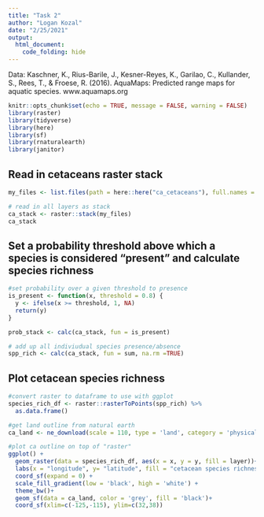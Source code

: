 ```yaml
---
title: "Task 2"
author: "Logan Kozal"
date: "2/25/2021"
output: 
  html_document:
    code_folding: hide
---
```


Data: Kaschner, K., Rius-Barile, J., Kesner-Reyes, K., Garilao, C., Kullander, S., Rees, T., & Froese, R. (2016). AquaMaps: Predicted range maps for aquatic species. www.aquamaps.org 

```r
knitr::opts_chunk$set(echo = TRUE, message = FALSE, warning = FALSE)
library(raster) 
library(tidyverse)
library(here)
library(sf)
library(rnaturalearth)
library(janitor)
```

## Read in cetaceans raster stack
```r
my_files <- list.files(path = here::here("ca_cetaceans"), full.names = TRUE)

# read in all layers as stack
ca_stack <- raster::stack(my_files)
ca_stack
```

## Set a probability threshold above which a species is considered "present" and calculate species richness
```r
#set probability over a given threshold to presence
is_present <- function(x, threshold = 0.8) {
  y <- ifelse(x >= threshold, 1, NA)
  return(y)
}

prob_stack <- calc(ca_stack, fun = is_present)

# add up all indiviudual species presence/absence
spp_rich <- calc(ca_stack, fun = sum, na.rm =TRUE)

```

## Plot cetacean species richness 
```r
#convert raster to dataframe to use with ggplot
species_rich_df <- raster::rasterToPoints(spp_rich) %>%
  as.data.frame() 

#get land outline from natural earth 
ca_land <- ne_download(scale = 110, type = 'land', category = 'physical', returnclass = "sf")

#plot ca outline on top of "raster"
ggplot() +
  geom_raster(data = species_rich_df, aes(x = x, y = y, fill = layer))+
  labs(x = "longitude", y= "latitude", fill = "cetacean species richness", caption = "a probability threshold of 0.8 from Aquamaps predicted range maps for aquatic  \n species was used to determine presence of a species in a given area")+
  coord_sf(expand = 0) +
  scale_fill_gradient(low = 'black', high = 'white') +
  theme_bw()+
  geom_sf(data = ca_land, color = 'grey', fill = 'black')+
  coord_sf(xlim=c(-125,-115), ylim=c(32,38))

```

